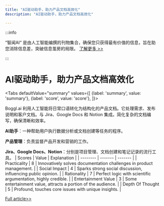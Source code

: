 ```yaml
---
title: "AI驱动助手，助力产品文档高效化"
description: "AI驱动助手，助力产品文档高效化"

---
```



:::info

“智闻AI“ 是由人工智能编撰的刊物集合，确保您只获得最有价值的信息，旨在助您消除信息差，突破信息茧房的局限。  [了解更多 >>](/)

:::

# AI驱动助手，助力产品文档高效化


<Tabs
	defaultValue="summary"
	values={[
	{label: 'summary', value: 'summary'},
	{label: 'score', value: 'score'},
]}>
<TabItem value="summary">


Boggl.ai 利用人工智能将日常口语转化为结构化的产品文档。它处理需求、发布说明和客户文档。与 Jira、Google Docs 和 Notion 集成。简化复杂的文档编写，确保清晰和效率。

**AI助手**：一种帮助用户执行数据分析或文档创建等任务的程序。

**产品管理**：负责监督产品开发和营销的工作。

**Jira、Google Docs、Notion**：分别是项目管理、文档创建和笔记记录的流行工具。
</TabItem>
<TabItem value="score">
	| Scores     | Value   | Explanation |
	| -------- | ------- | ------- |
	| Practicality  | 8    | Innovatively solves documentation challenges in product management.    |
	| Social Impact | 4     | Sparks strong social discussion, influencing public opinion.    |
	| Rationality    | 7    | Perfect logic with scientific argumentation, highly credible.    |
	| Entertainment Value    | 3    | Some entertainment value, attracts a portion of the audience.    |
	| Depth Of Thought    | 5    | Profound, touches core issues with unique insights.    |
</TabItem>
</Tabs>

[Full article>>](https://www.producthunt.com/posts/boggl-ai)
